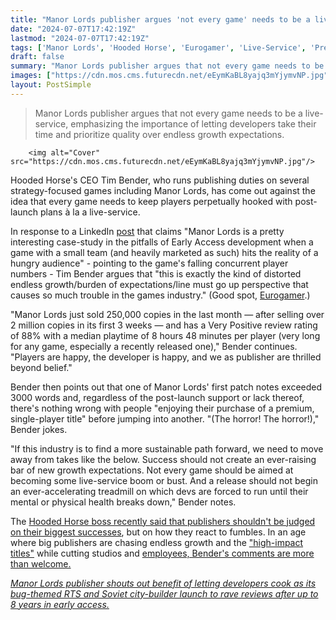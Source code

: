 ```yaml
---
title: "Manor Lords publisher argues 'not every game' needs to be a live-service, and developers should never be 'forced to run until their mental or physical health breaks down'"
date: "2024-07-07T17:42:19Z"
lastmod: "2024-07-07T17:42:19Z"
tags: ['Manor Lords', 'Hooded Horse', 'Eurogamer', 'Live-Service', 'Premium Game', 'High-Impact Title', 'Strategy', 'RTS', 'City-Builder', 'Early Access']
draft: false
summary: "Manor Lords publisher argues that not every game needs to be a live-service, emphasizing the importance of letting developers take their time and prioritize quality over endless growth expectations."
images: ["https://cdn.mos.cms.futurecdn.net/eEymKaBL8yajq3mYjymvNP.jpg"]
layout: PostSimple
---
```

> Manor Lords publisher argues that not every game needs to be a live-service, emphasizing the importance of letting developers take their time and prioritize quality over endless growth expectations.


        <img alt="Cover" src="https://cdn.mos.cms.futurecdn.net/eEymKaBL8yajq3mYjymvNP.jpg"/>
        
Hooded Horse's CEO Tim Bender, who runs publishing duties on several strategy-focused games including Manor Lords, has come out against the idea that every game needs to keep players perpetually hooked with post-launch plans à la a live-service.

In response to a LinkedIn [post](https://www.linkedin.com/posts/tim-hooded-horse_manor-lords-is-a-pretty-interesting-case-study-activity-7215509660999503874-5CO0/) that claims "Manor Lords is a pretty interesting case-study in the pitfalls of Early Access development when a game with a small team (and heavily marketed as such) hits the reality of a hungry audience" - pointing to the game's falling concurrent player numbers - Tim Bender argues that "this is exactly the kind of distorted endless growth/burden of expectations/line must go up perspective that causes so much trouble in the games industry." (Good spot, [Eurogamer](https://www.eurogamer.net/devs-should-not-be-forced-to-run-on-a-treadmill-until-their-mental-or-physical-health-breaks-says-publisher).)

"Manor Lords just sold 250,000 copies in the last month — after selling over 2 million copies in its first 3 weeks — and has a Very Positive review rating of 88% with a median playtime of 8 hours 48 minutes per player (very long for any game, especially a recently released one)," Bender continues. "Players are happy, the developer is happy, and we as publisher are thrilled beyond belief."

Bender then points out that one of Manor Lords' first patch notes exceeded 3000 words and, regardless of the post-launch support or lack thereof, there's nothing wrong with people "enjoying their purchase of a premium, single-player title" before jumping into another. "(The horror! The horror!)," Bender jokes.

"If this industry is to find a more sustainable path forward, we need to move away from takes like the below. Success should not create an ever-raising bar of new growth expectations. Not every game should be aimed at becoming some live-service boom or bust. And a release should not begin an ever-accelerating treadmill on which devs are forced to run until their mental or physical health breaks down," Bender notes.

The [Hooded Horse boss recently said that publishers shouldn't be judged on their biggest successes](https://www.gamesradar.com/games/city-builder/manor-lords-publisher-thinks-its-a-little-unfair-to-judge-us-on-the-massive-city-builder-success-because-publishers-shouldnt-be-judged-by-their-biggest-hit/), but on how they react to fumbles. In an age where big publishers are chasing endless growth and the ["high-impact titles"](https://www.gamesradar.com/games/action/xbox-president-swerves-question-about-closing-hi-fi-rush-and-prey-teams-says-success-for-each-game-and-studio-is-really-unique/) while cutting studios and [employees, Bender's comments are more than welcome.](https://www.gamesradar.com/games/city-builder/manor-lords-publisher-shouts-out-benefit-of-letting-developers-cook-as-its-bug-themed-rts-and-soviet-city-builder-launch-to-rave-reviews-after-up-to-8-years-in-early-access/)

[<em>Manor Lords publisher shouts out benefit of letting developers cook as its bug-themed RTS and Soviet city-builder launch to rave reviews after up to 8 years in early access.</em>](https://www.gamesradar.com/games/city-builder/manor-lords-publisher-shouts-out-benefit-of-letting-developers-cook-as-its-bug-themed-rts-and-soviet-city-builder-launch-to-rave-reviews-after-up-to-8-years-in-early-access/)
        